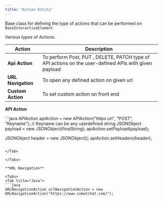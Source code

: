 ```yaml
---
title: "Action Entity"
---
```


Base class for defining the type of actions that can be performed on `BaseInteractiveElement`

Various types of Actions:

| Action             | Description                                                                                          |
| ------------------ | ---------------------------------------------------------------------------------------------------- |
| **Api Action**     | To perform Post, PUT , DELETE, PATCH type of API actions on the user-defined APIs with given payload |
| **URL Navigation** | To open any defined action on given url                                                              |
| **Custom Action**  | To set custom action on front end                                                                    |

**API Action**

<Tabs>
<Tab title="Java">
```java
APIAction apiAction = new APIAction("https url", "POST", "Keyname"); // Keyname can be any userdefined string
JSONObject payload = new JSONObject(finalString);
apiAction.setPayload(payload);

JSONObject header = new JSONObject();
apiAction.setHeaders(header);
```

</Tab>

</Tabs>

**URL Navigation**

<Tabs>
<Tab title="Java">
```java
URLNavigationAction urlNavigationAction = new URLNavigationAction("https://www.cometchat.com/");
```

</Tab>

</Tabs>
